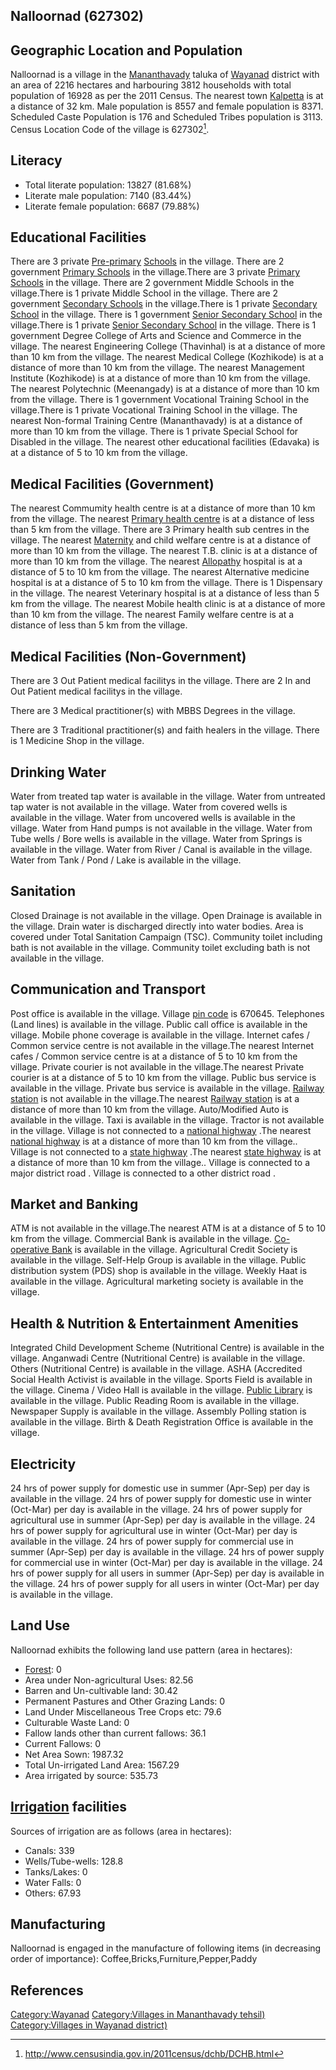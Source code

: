 {{Infobox settlement
| name=Nalloornad
| native_name=
| native_name_lang=
| other_name=
| nickname=
| settlement_type=Village
| image_skyline=
| image_alt=
| image_caption=
| pushpin_map=India Kerala
| pushpin_label_position=right
| pushpin_map_alt=
| pushpin_map_caption=Location in Kerala, India
| latd=
| latm=
| lats=
| latNS=
| longd=
| longm=
| longs=
| longEW=
| coordinates_display=inline,title
| subdivision_type=Country
| subdivision_name={{flag|India}}
| subdivision_type1=[[States and territories of India|State]]
| subdivision_name1=Kerala 
| subdivision_type2=[[List of districts of India|District]]
| subdivision_name2=Wayanad
| subdivision_type3=Tahsil
| subdivision_name3=Mananthavady
| website=
| established_title=<!-- Established -->
| established_date=
| founder=
| named_for=
| government_type=
| governing_body=
| unit_pref=Metric=
| area_footnotes=
| area_rank=
| area_total_km2=22.16
| elevation_footnotes=
| elevation_m=
| population_total=16928
| population_as_of=2011
| population_rank=
| population_density_km2=763
| population_demonym=
| population_footnotes=
| demographics_type1=Languages
| demographics1_title1=Official
| demographics1_info1=[[Malayalam language|Malayalam]]
| timezone1=[[Indian Standard Time|IST]]
| utc_offset1==+5:30
| postal_code_type=[[Postal Index Number|PIN]]
| postal_code=670645
| area_code_type=Telephone code
| area_code=
| registration_plate=
| blank1_name_sec1=Nearest city
| blank1_info_sec1=[[Kalpetta]]
| blank2_name_sec1=[[Human sex ratio|Sex ratio]]
| blank2_info_sec1=978 [[male|♂]]/[[female|♀]]
| blank3_name_sec1=Literacy
| blank3_info_sec1=81.68%
| blank1_name_sec2=[[2011 Census of India|2011 census]] code
| blank1_info_sec2=627302
| footnotes=
}}

== Nalloornad (627302) ==

== Geographic Location and Population ==

Nalloornad is a village in the [[Mananthavady]] taluka of [[Wayanad]] district with an area of 2216 hectares and harbouring 3812 households with total population of 16928 as per the 2011 Census. The nearest town [[Kalpetta]] is at a distance of 32 km. Male population is 8557 and female population is 8371. Scheduled Caste Population is 176 and Scheduled Tribes population is 3113. Census Location Code of the village is 627302<ref>http://www.censusindia.gov.in/2011census/dchb/DCHB.html</ref>.


== Literacy ==  
* Total literate population: 13827 (81.68%)
* Literate male population: 7140 (83.44%)
* Literate female population: 6687 (79.88%)


== Educational Facilities ==  
There are 3 private [[Pre-primary]] [[School]]s in the village.
There are 2 government [[Primary School]]s in the village.There are 3 private [[Primary School]]s in the village.
There are 2 government Middle Schools in the village.There is 1 private Middle School in the village.
There are 2 government [[Secondary School]]s in the village.There is 1 private [[Secondary School]] in the village.
There is 1 government [[Senior Secondary School]] in the village.There is 1 private [[Senior Secondary School]] in the village.
There is 1 government Degree College of Arts and Science and Commerce in the village.
The nearest Engineering College (Thavinhal) is at a distance of more than 10 km from the village.
The nearest Medical College (Kozhikode) is at a distance of more than 10 km from the village.
The nearest Management Institute (Kozhikode) is at a distance of more than 10 km from the village.
The nearest Polytechnic (Meenangady) is at a distance of more than 10 km from the village.
There is 1 government Vocational Training School in the village.There is 1 private Vocational Training School in the village.
The nearest Non-formal Training Centre (Mananthavady) is at a distance of more than 10 km from the village.
There is 1 private Special School for Disabled in the village.
The nearest other educational facilities (Edavaka) is at a distance of 5 to 10 km from the village.


== Medical Facilities (Government) ==
The nearest Commumity health centre is at a distance of more than 10 km from the village.
The nearest [[Primary health centre]] is at a distance of less than 5 km from the village.
There are 3 Primary health sub centres in the village.
The nearest [[Maternity]] and child welfare centre is at a distance of more than 10 km from the village.
The nearest T.B. clinic is at a distance of more than 10 km from the village.
The nearest [[Allopathy]] hospital is at a distance of 5 to 10 km from the village.
The nearest Alternative medicine hospital is at a distance of 5 to 10 km from the village.
There is 1 Dispensary in the village.
The nearest Veterinary hospital is at a distance of less than 5 km from the village.
The nearest Mobile health clinic is at a distance of more than 10 km from the village.
The nearest Family welfare centre is at a distance of less than 5 km from the village.


== Medical Facilities (Non-Government) ==
There are 3 Out Patient medical facilitys in the village.
There are 2 In and Out Patient medical facilitys in the village.

There are 3 Medical practitioner(s) with MBBS Degrees in the village.


There are 3 Traditional practitioner(s) and faith healers in the village.
There is 1 Medicine Shop in the village.



== Drinking Water ==
Water from treated tap water is available in the village.
Water from untreated tap water is not available in the village.
Water from covered wells is available in the village.
Water from uncovered wells is available in the village.
Water from Hand pumps is not available in the village.
Water from Tube wells / Bore wells is available in the village.
Water from Springs is available in the village.
Water from River / Canal is available in the village.
Water from Tank / Pond / Lake is available in the village.


== Sanitation ==
Closed Drainage is not available in the village.
Open Drainage is available in the village.
Drain water is discharged directly into water bodies.
Area is covered under Total Sanitation Campaign (TSC).
Community toilet including bath is not available in the village.
Community toilet excluding bath is not available in the village.


== Communication and Transport ==
Post office is available in the village.
Village [[pin code]] is 670645.
Telephones (Land lines) is available in the village.
Public call office is available in the village.
Mobile phone coverage is available in the village.
Internet cafes / Common service centre is not available in the village.The nearest Internet cafes / Common service centre is at a distance of 5 to 10 km from the village.
Private courier is not available in the village.The nearest Private courier is at a distance of 5 to 10 km from the village.
Public bus service is available in the village.
Private bus service is available in the village.
[[Railway station]] is not available in the village.The nearest [[Railway station]] is at a distance of more than 10 km from the village.
Auto/Modified Auto is available in the village.
Taxi is available in the village.
Tractor is not available in the village.
Village is not connected to a [[national highway]] .The nearest [[national highway]] is at a distance of more than 10 km from the village..
Village is not connected to a [[state highway]] .The nearest [[state highway]] is at a distance of more than 10 km from the village..
Village is connected to a major district road    .
Village is connected to a other district road  .







== Market and Banking ==
ATM is not available in the village.The nearest ATM is at a distance of 5 to 10 km from the village.
Commercial Bank is available in the village.
[[Co-operative Bank]] is available in the village.
Agricultural Credit Society is available in the village.
Self-Help Group is available in the village.
Public distribution system (PDS) shop is available in the village.
Weekly Haat is available in the village.
Agricultural marketing society is available in the village.


== Health & Nutrition & Entertainment Amenities ==
Integrated Child Development Scheme (Nutritional Centre) is available in the village.
Anganwadi Centre (Nutritional Centre) is available in the village.
Others (Nutritional Centre) is available in the village.
ASHA (Accredited Social Health Activist is available in the village.
Sports Field is available in the village.
Cinema / Video Hall is available in the village.
[[Public Library]] is available in the village.
Public Reading Room is available in the village.
Newspaper Supply is available in the village.
Assembly Polling station is available in the village.
Birth & Death Registration Office is available in the village.


== Electricity ==
24 hrs of power supply for domestic use in summer (Apr-Sep) per day is available in the village.
24 hrs of power supply for domestic use in winter (Oct-Mar) per day is available in the village.
24 hrs of power supply for agricultural use in summer (Apr-Sep) per day is available in the village.
24 hrs of power supply for agricultural use in winter (Oct-Mar) per day is available in the village.
24 hrs of power supply for commercial use in summer (Apr-Sep) per day is available in the village.
24 hrs of power supply for commercial use in winter (Oct-Mar) per day is available in the village.
24 hrs of power supply for all users in summer (Apr-Sep) per day is available in the village.
24 hrs of power supply for all users in winter (Oct-Mar) per day is available in the village.


== Land Use ==
Nalloornad exhibits the following land use pattern (area in hectares):
* [[Forest]]: 0
* Area under Non-agricultural Uses: 82.56
* Barren and Un-cultivable land: 30.42
* Permanent Pastures and Other Grazing Lands: 0
* Land Under Miscellaneous Tree Crops etc: 79.6
* Culturable Waste Land: 0
* Fallow lands other than current fallows: 36.1
* Current Fallows: 0
* Net Area Sown: 1987.32
* Total Un-irrigated Land Area: 1567.29
* Area irrigated by source: 535.73


== [[Irrigation]] facilities ==
Sources of irrigation are as follows (area in hectares):
* Canals: 339
* Wells/Tube-wells: 128.8
* Tanks/Lakes: 0
* Water Falls: 0
* Others: 67.93


== Manufacturing ==
Nalloornad is engaged in the manufacture of following items (in decreasing order of importance): Coffee,Bricks,Furniture,Pepper,Paddy


[[Category:Wayanad]]
[[Category:Villages in Mananthavady tehsil)]]
[[Category:Villages in Wayanad district)]]


== References ==
{{Reflist}}


